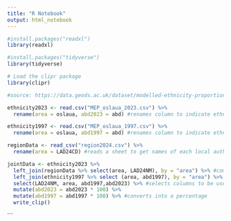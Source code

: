```yaml
---
title: "R Notebook"
output: html_notebook
---
```

```r
#install.packages("readxl")
library(readxl)

#install.packages("tidyverse")
library(tidyverse)

# Load the clipr package
library(clipr)
```


```r
#source: https://data.geods.ac.uk/dataset/modelled-ethnicity-proportions-lad-geography

ethnicity2023 <- read.csv("MEP_oslaua_2023.csv") %>%
  rename(area = oslaua, abd2023 = abd) #renames column to indicate ethnicity in 2023

ethnicity1997 <- read.csv("MEP_oslaua_1997.csv") %>%
  rename(area = oslaua, abd1997 = abd) #renames column to indicate ethnicity in 1997

regionData <- read_csv("region2024.csv") %>% 
  rename(area = LAD24CD) #reads a sheet to get names of each local authority area
```

```r
jointData <- ethnicity2023 %>%
  left_join(regionData %>% select(area, LAD24NM), by = "area") %>% #combines the 2023 data with local authority name
  left_join(ethnicity1997 %>% select (area, abd1997), by = "area") %>% #combines 1997 data with 2023 data and local authority name
  select(LAD24NM, area, abd1997,abd2023) %>% #selects columns to be used in map
  mutate(abd2023 = abd2023 * 100) %>%
  mutate(abd1997 = abd1997 * 100) %>% #converts into a percentage 
  write_clip()
```
```
